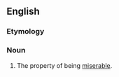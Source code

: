 ==English==

===Etymology===
{{suffix|en|miserable|ness}}

===Noun===
{{en-noun|-|es}}

# The property of being [[miserable]].